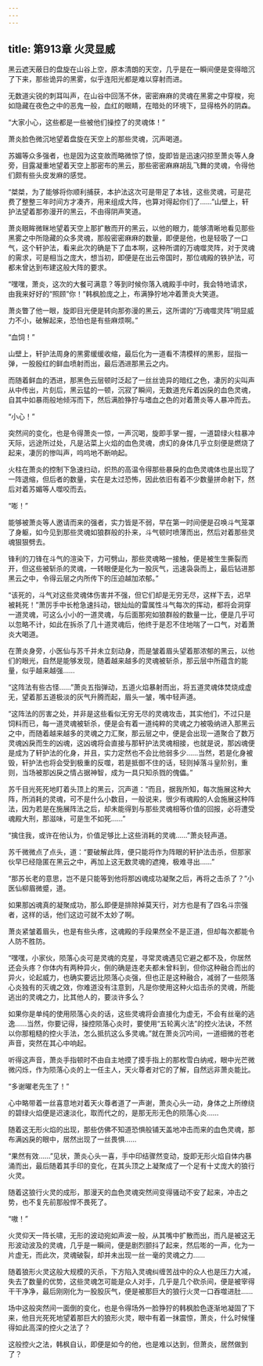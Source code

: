 ```yaml
---
---
---
```

title: 第913章 火灵显威
---



黑云遮天蔽日的盘旋在山谷上空，原本清朗的天空，几乎是在一瞬间便是变得暗沉了下来，那些诡异的黑雾，似乎连阳光都是难以穿射而进。

无数道尖锐的刺耳叫声，在山谷中回荡不休，密密麻麻的灵魂在黑雾之中穿梭，宛如隐藏在夜色之中的恶鬼一般，血红的眼睛，在暗处的环境下，显得格外的阴森。

“大家小心，这些都是一些被他们操控了的灵魂体！”

萧炎脸色微沉地望着盘旋在天空上的那些灵魂，沉声喝道。

苏媚等众多强者，也是因为这变故而略微惊了惊，旋即皆是迅速闪掠至萧炎等人身旁，目露凝重地望着天空上那密布的黑云，那些密密麻麻胡乱飞舞的灵魂，令得他们颇有些头皮发麻的感觉。

“桀桀，为了能够将你顺利捕获，本护法这次可是带足了本钱，这些灵魂，可是花费了整整三年时间方才凑齐，用来组成大阵，也算对得起你们了……”山壁上，轩护法望着那弥漫开的黑云，不由得阴声笑道。

萧炎眼眸微眯地望着天空上那扩散而开的黑云，以他的眼力，能够清晰地看见那些黑雾之中所隐藏的众多灵魂，那般密密麻麻的数量，即便是他，也是轻吸了一口气，这个轩护法，看来此次的确是下了血本啊，这种所谓的万魂噬灵阵，对于灵魂的需求，可是相当之庞大，想当初，即便是在出云帝国时，那位魂殿的铁护法，可都未曾达到布建这般大阵的要求。

“嘿嘿，萧炎，这次的大餐可满意？等到时候你落入魂殿手中时，我会特地请求，由我来好好的“照顾”你！”韩枫脸庞之上，布满狰狞地冲着萧炎大笑道。

萧炎瞥了他一眼，旋即目光便是转向那弥漫的黑云，这所谓的“万魂噬灵阵”明显威力不小，破解起来，恐怕也是有些麻烦啊。”

“血饲！”

山壁上，轩护法周身的黑雾缓缓收缩，最后化为一道看不清模样的黑影，屈指一弹，一股殷红的鲜血喷射而出，最后洒进那黑云之内。

而随着鲜血的洒进，那黑色云层顿时泛起了一丝丝诡异的暗红之色，凄厉的尖叫声从中传出，片刻后，黑云猛的一顿，沉寂了瞬间，无数道充斥着凶戾的血色灵魂，自其中如暴雨般地倾泻而下，然后满脸狰狞与嗜血之色的对着萧炎等人暴冲而去。

“小心！”

突然间的变化，也是令得萧炎一惊，一声沉喝，旋即手掌一握，一道碧绿火柱暴冲天际，远途所过处，凡是沾菜上火焰的血色灵魂，虏幻的身体几乎立刻便是燃烧了起来，凄厉的惨叫声，呜呜地不断响起。

火柱在萧炎的控制下急速扫动，炽热的高温令得那些暴戾的血色灵魂体也是出现了一阵退缩，但后者的数量，实在是太过恐怖，因此依旧有着不少数量拼命射下，然后对着苏媚等人噬咬而去。

“嘭！”

能够被萧炎等人邀请而来的强者，实力皆是不弱，早在第一时间便是召唤斗气笼罩了身躯，如今见到那些灵魂如狼群般的扑来，斗气顿时喷薄而出，然后对着那些灵魂狠狠劈去。

锋利的刀锋在斗气的渲染下，力可劈山，那些灵魂略一接触，便是被生生撕裂而开，但这些被斩杀的灵魂，一转眼便是化为一股灰气，迅速袅袅而上，最后钻进那黑云之中，令得云层之内所传下的压迫越加浓郁。”

“该死的，斗气对这些灵魂体伤害并不强，但它们却是无穷无尽，这样下去，迟早被耗死！”萧厉手中长枪急速抖动，银灿灿的雷属性斗气每次的挥动，都将会洞穿一道灵魂，可这么小小的一道灵魂，与后面那宛如狼群般的数量一比，便是几乎可以忽略不计，如此在拆杀了几十道灵魂后，他终于是忍不住地喘了一口气，对着萧炎大喝道。

在萧炎身旁，小医仙与苏千并未立刻动身，而是皱着眉头望着那浓郁的黑云，以他们的眼光，自然是能够发现，随着越来越多的灵魂被斩杀，那云层中所蕴含的能量，似乎越来越强……

“这阵法有些古怪……”萧炎五指弹动，五道火焰暴射而出，将五道灵魂体焚烧成虚无，望着那五道极淡的灰气升腾而起，眉头一皱，嘴中轻声道。

“这阵法的厉害之处，并非是这些看似无穷无尽的灵魂攻击，其实他们，不过只是饲料而已，每一道灵魂被斩杀，便是会有着一道纯粹的灵魂之力被吸纳进入那黑云之中，而随着越来越多的灵魂之力汇聚，那云层之中，便是会出现一道聚合了数万灵魂凶戾而生的凶魂，这凶魂将会直接与那轩护法灵魂相接，也就是说，那凶魂便是成为了轩护法的化身，并且，实力定然也不会比他弱多少……当然，若是化身被毁，轩护法也将会受到极重的反噬，若是抵御不住的话，轻则掉落斗皇阶别，重则，当场被那凶戾之情占据神智，成为一具只知杀戮的傀儡。”

苏千目光死死地盯着头顶上的黑云，沉声道：“而且，据我所知，每次施展这种大阵，所消耗的灵魂，可不是什么小数目，一般说来，很少有魂殿的人会施展这种阵法，因为若是在施展阵法之后，却未能得到与那些灵魂相等价值的回报，必将遭受魂殿大刑，那滋味，可是生不如死……”

“擒住我，或许在他认为，价值足够比上这些消耗的灵魂……”萧炎轻声道。

苏千微微点了点头，道：“要破解此阵，便只能将作为阵眼的轩护法击杀，但那家伙早已经隐匿在黑云之中，再加上这无数灵魂的遮掩，极难寻出……”

“那苏长老的意思，岂不是只能等到他将那凶魂成功凝聚之后，再将之击杀了？”小医仙柳眉微蹙，道。

如果那凶魂真的凝聚成功，那么即便是排除掉莫天行，对方也是有了四名斗宗强者，这样的话，他们这边可就不太妙了啊。

萧炎紧皱着眉头，也是有些头疼，这魂殿的手段果然全不是正道，但却每次都能令人防不胜防。

“嘿嘿，小家伙，陨落心炎可是灵魂的克星，寻常灵魂遇见它避之都不及，你居然还会头疼？你体内有两种异火，倒的确是连老夫都未曾料到，但你这种融合而出的异火，论起威力，也确实要远比陨落心炎强，但也正是这种融合，减弱了一些陨落心炎独有的灭魂之效，你难道没有注意到，凡是你使用这种火焰击杀的灵魂，所能逃出的灵魂之力，比其他人的，要淡许多么？

如果你是单纯的使用陨落心炎的话，这些灵魂将会直接化为虚无，不会有丝毫的逃逸……当然，你要记得，操控陨落心炎时，要使用“五轮离火法”的控火法诀，不然以你那粗糙的控火手法，怎么抵抗这么多灵魂。”就在萧炎沉吟间，一道细微的苍老声音，突然在其心中响起。

听得这声音，萧炎手指顿时不由自主地摸了摸手指上的那枚雪白纳戒，眼中光芒微微闪烁，作为陨落心炎的上一任主人，天火尊者对它的了解，自然远非萧炎能比。

“多谢曜老先生了！”

心中略带着一丝喜意地对着天火尊者道了一声谢，萧炎心头一动，身体之上所缭绕的碧绿火焰便是迟速淡化，取而代之的，是那无形无色的陨落心炎……

随着这无形火焰的出现，那些仿佛不知道恐惧般铺天盖地冲击而来的血色灵魂，那布满凶戾的眼中，居然出现了一丝畏惧……

“果然有效……”见状，萧炎心头一喜，手中印结骤然变动，旋即无形火焰自体内暴涌而出，最后随着其手印的变化，在其头顶之上凝聚成了一个足有十丈庞大的狼行火灵。

随着这狼行火灵的成形，那漫天的血色灵魂突然间变得骚动不安了起来，冲击之势，也不复先前那般悍不畏死了。

“嗷！”

火灵仰天一阵长啸，无形的波动宛如声波一般，从其嘴中扩散而出，而凡是被这无形波动波及的灵魂，几乎是一瞬间，便是剧烈颤抖了起来，然后嘭的一声，化为一片虚无，而此次，灵魂破裂，却并未出现一丝一毫的灵魂之力……

随着狼形火灵这般大规模的灭杀，下方陷入灵魂纠缠苦战中的众人也是压力大减，失去了数量的优势，这些灵魂怎可能是众人对手，几乎是几个砍杀间，便是被宰得干干净净，最后刚刚化为一股股灰气，便是被那巨大的狼行火灵一口吞噬进肚……

场中这般突然间一面倒的变化，也是令得场外一脸狰狞的韩枫脸色逐渐地凝固了下来，他目光死死地望着那巨大的狼形火灵，眼中有着一抹震惊，萧炎，什么时候懂得如此高深的控火之法了？

这般控火之法，韩枫自认，即便是如今的他，也是难以达到，但萧炎，居然做到了？